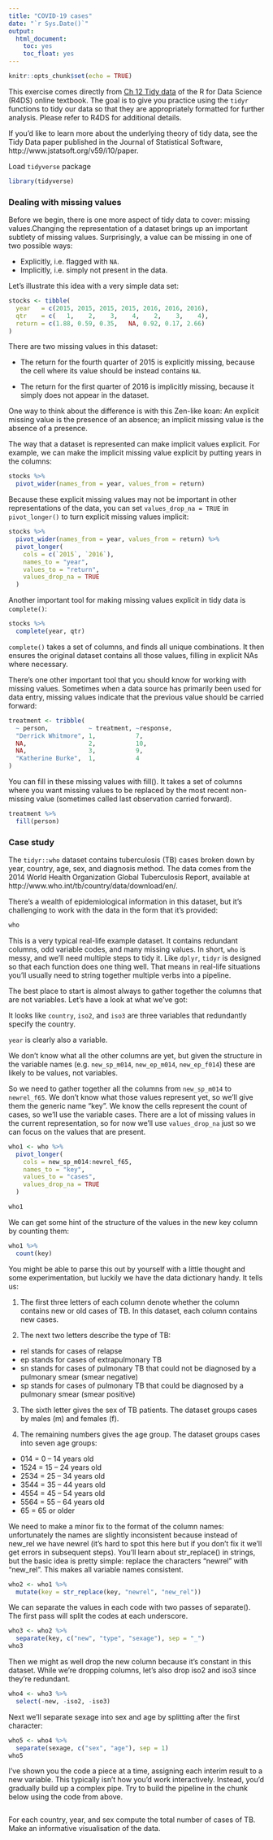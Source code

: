 ```yaml
---
title: "COVID-19 cases"
date: "`r Sys.Date()`"
output: 
  html_document: 
    toc: yes
    toc_float: yes
---
```


```r
knitr::opts_chunk$set(echo = TRUE)
```

This exercise comes directly from [Ch 12 Tidy data](https://r4ds.had.co.nz/tidy-data.html) of the R for Data Science (R4DS) online textbook. The goal is to give you practice using the `tidyr` functions to tidy our data so that they are appropriately formatted for further analysis. Please refer to R4DS for additional details. 

If you’d like to learn more about the underlying theory of tidy data, see the Tidy Data paper published in the Journal of Statistical Software, http://www.jstatsoft.org/v59/i10/paper.

Load `tidyverse` package
```r
library(tidyverse)
```

### Dealing with missing values

Before we begin, there is one more aspect of tidy data to cover: missing values.Changing the representation of a dataset brings up an important subtlety of missing values. Surprisingly, a value can be missing in one of two possible ways:

- Explicitly, i.e. flagged with `NA`.
- Implicitly, i.e. simply not present in the data.

Let’s illustrate this idea with a very simple data set:
```r
stocks <- tibble(
  year   = c(2015, 2015, 2015, 2015, 2016, 2016, 2016),
  qtr    = c(   1,    2,    3,    4,    2,    3,    4),
  return = c(1.88, 0.59, 0.35,   NA, 0.92, 0.17, 2.66)
)
```

There are two missing values in this dataset:

- The return for the fourth quarter of 2015 is explicitly missing, because the cell where its value should be instead contains `NA`.

- The return for the first quarter of 2016 is implicitly missing, because it simply does not appear in the dataset.

One way to think about the difference is with this Zen-like koan: An explicit missing value is the presence of an absence; an implicit missing value is the absence of a presence.

The way that a dataset is represented can make implicit values explicit. For example, we can make the implicit missing value explicit by putting years in the columns:
```r
stocks %>% 
  pivot_wider(names_from = year, values_from = return)
```

Because these explicit missing values may not be important in other representations of the data, you can set `values_drop_na = TRUE` in `pivot_longer()` to turn explicit missing values implicit:
```r
stocks %>% 
  pivot_wider(names_from = year, values_from = return) %>% 
  pivot_longer(
    cols = c(`2015`, `2016`), 
    names_to = "year", 
    values_to = "return", 
    values_drop_na = TRUE
  )
```

Another important tool for making missing values explicit in tidy data is `complete()`:
```r
stocks %>% 
  complete(year, qtr)
```

`complete()` takes a set of columns, and finds all unique combinations. It then ensures the original dataset contains all those values, filling in explicit NAs where necessary.

There’s one other important tool that you should know for working with missing values. Sometimes when a data source has primarily been used for data entry, missing values indicate that the previous value should be carried forward:
```r
treatment <- tribble(
  ~ person,           ~ treatment, ~response,
  "Derrick Whitmore", 1,           7,
  NA,                 2,           10,
  NA,                 3,           9,
  "Katherine Burke",  1,           4
)
```

You can fill in these missing values with fill(). It takes a set of columns where you want missing values to be replaced by the most recent non-missing value (sometimes called last observation carried forward).
```r
treatment %>% 
  fill(person)
```

### Case study
The `tidyr::who` dataset contains tuberculosis (TB) cases broken down by year, country, age, sex, and diagnosis method. The data comes from the 2014 World Health Organization Global Tuberculosis Report, available at http://www.who.int/tb/country/data/download/en/.

There’s a wealth of epidemiological information in this dataset, but it’s challenging to work with the data in the form that it’s provided:
```r
who
```

This is a very typical real-life example dataset. It contains redundant columns, odd variable codes, and many missing values. In short, `who` is messy, and we’ll need multiple steps to tidy it. Like `dplyr`, `tidyr` is designed so that each function does one thing well. That means in real-life situations you’ll usually need to string together multiple verbs into a pipeline.

The best place to start is almost always to gather together the columns that are not variables. Let’s have a look at what we’ve got:

It looks like `country`, `iso2`, and `iso3` are three variables that redundantly specify the country.

`year` is clearly also a variable.

We don’t know what all the other columns are yet, but given the structure in the variable names (e.g. `new_sp_m014`, `new_ep_m014`, `new_ep_f014`) these are likely to be values, not variables.

So we need to gather together all the columns from `new_sp_m014` to `newrel_f65`. We don’t know what those values represent yet, so we’ll give them the generic name "key". We know the cells represent the count of cases, so we’ll use the variable cases. There are a lot of missing values in the current representation, so for now we’ll use `values_drop_na` just so we can focus on the values that are present.
```r
who1 <- who %>% 
  pivot_longer(
    cols = new_sp_m014:newrel_f65, 
    names_to = "key", 
    values_to = "cases", 
    values_drop_na = TRUE
  )

who1
```

We can get some hint of the structure of the values in the new key column by counting them:
```r
who1 %>% 
  count(key)
```

You might be able to parse this out by yourself with a little thought and some experimentation, but luckily we have the data dictionary handy. It tells us:

1. The first three letters of each column denote whether the column contains new or old cases of TB. In this dataset, each column contains new cases.

2. The next two letters describe the type of TB:

- rel stands for cases of relapse
- ep stands for cases of extrapulmonary TB
- sn stands for cases of pulmonary TB that could not be diagnosed by a pulmonary smear (smear negative)
- sp stands for cases of pulmonary TB that could be diagnosed by a pulmonary smear (smear positive)

3. The sixth letter gives the sex of TB patients. The dataset groups cases by males (m) and females (f).

4. The remaining numbers gives the age group. The dataset groups cases into seven age groups:

- 014 = 0 – 14 years old
- 1524 = 15 – 24 years old
- 2534 = 25 – 34 years old
- 3544 = 35 – 44 years old
- 4554 = 45 – 54 years old
- 5564 = 55 – 64 years old
- 65 = 65 or older

We need to make a minor fix to the format of the column names: unfortunately the names are slightly inconsistent because instead of new_rel we have newrel (it’s hard to spot this here but if you don’t fix it we’ll get errors in subsequent steps). You’ll learn about str_replace() in strings, but the basic idea is pretty simple: replace the characters “newrel” with “new_rel”. This makes all variable names consistent.

```r
who2 <- who1 %>% 
  mutate(key = str_replace(key, "newrel", "new_rel"))
```

We can separate the values in each code with two passes of separate(). The first pass will split the codes at each underscore.
```r
who3 <- who2 %>% 
  separate(key, c("new", "type", "sexage"), sep = "_")
who3
```

Then we might as well drop the new column because it’s constant in this dataset. While we’re dropping columns, let’s also drop iso2 and iso3 since they’re redundant.

```r
who4 <- who3 %>% 
  select(-new, -iso2, -iso3)
```

Next we’ll separate sexage into sex and age by splitting after the first character:

```r
who5 <- who4 %>% 
  separate(sexage, c("sex", "age"), sep = 1)
who5
```

I’ve shown you the code a piece at a time, assigning each interim result to a new variable. This typically isn’t how you’d work interactively. Instead, you’d gradually build up a complex pipe. Try to build the pipeline in the chunk below using the code from above.

```r

```

For each country, year, and sex compute the total number of cases of TB. Make an informative visualisation of the data.

```r

```
